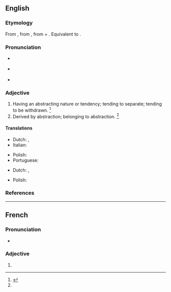 ==English==

===Etymology===
From {{inh|en|enm|abstractif}}, from {{der|en|ML.|abstractivus}}, from {{etyl|la|en}} {{m|la|abstractus||drawn away}} + {{m|la|-ivus||-ive}}. Equivalent to {{suffix|en|abstract|ive}}.

===Pronunciation===
* {{a|RP}} {{IPA|en|/əbˈstɹæk.tɪv/}}
* {{a|US}} {{IPA|en|/æbˈstɹæk.tɪv/|/əbˈstɹæk.tɪv/}}
* {{rhymes|en|æktɪv|s=3}}

===Adjective===
{{en-adj}}

# Having an abstracting nature or tendency; tending to separate; tending to be withdrawn. {{defdate|First attested in the late 15<sup>th</sup> century.}}<ref name=SOED>{{R:SOED5|page=10}}</ref>
# Derived by abstraction; belonging to abstraction. {{defdate|First attested in the late 15<sup>th</sup> century.}}<ref name=SOED/>

====Translations====
{{trans-top|having an abstracting nature or tendency}}
* Dutch: {{t+|nl|abstraherend}}, {{t+|nl|aftrekbaar}}
* Italian: {{t|it|astrattivo}}
{{trans-mid}}
* Polish: {{t+|pl|abstrakcyjny}}
* Portuguese: {{t+|pt|abstrativo}}
{{trans-bottom}}

{{trans-top|derived by abstraction}}
* Dutch: {{t+|nl|abstract}}, {{t+|nl|afgetrokken}}
{{trans-mid}}
* Polish: {{t+|pl|abstrakcyjny}}
{{trans-bottom}}

===References===
<references/>


----

==French==

===Pronunciation===
* {{audio|fr|LL-Q150 (fra)-DenisdeShawi-abstractive.wav|Audio (CAN)}}

===Adjective===
{{head|fr|adjective form}}

# {{feminine singular of|fr|abstractif}}